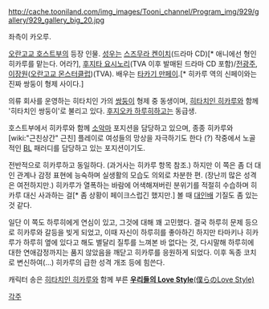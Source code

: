 {{{+1 常陸院 馨 Kaoru Hitachiin }}} 

http://cache.tooniland.com/img_images/Tooni_channel/Program_img/929/gallery/929_gallery_big_20.jpg

좌측이 카오루.

[[오란고교 호스트부]]의 등장 인물. [[성우]]는 [[스즈무라 켄이치]](드라마 CD)[* 애니에선 형인 히카루를 맡는다. 어라?], [[오다 케이스케|후지타 요시노리]](TVA 이후 발매된 드라마 CD 포함)/[[전광주]], [[이장원]]([[오란고교 몬스터클럽]])(TVA). 배우는 [[타카기 만페이]].[* 히카루 역의 신페이와는 진짜 쌍둥이 형제 사이다.]

의류 회사를 운영하는 히타치인 가의 [[쌍둥이]] 형제 중 동생이며, [[히타치인 히카루]]와 함께 '히타치인 쌍둥이'로 불리고 있다. [[후지오카 하루히]]하고는 동급생.

호스트부에서 히카루와 함께 [[소악마]] 포지션을 담당하고 있으며, 종종 히카루와 [wiki:"근친상간" 근친] 플레이로 여성들의 망상을 자극하기도 한다 (?) 작중에서 노골적인 [[BL]] 패러디를 담당하고 있는 포지션이기도. 

전반적으로 히카루하고 동일하다. (과거사는 히카루 항목 참조.) 하지만 이 쪽은 좀 더 대인 관계나 감정 표현에 능숙하며 실생활의 모습도 의외로 차분한 편. (장난끼 많은 성격은 여전하지만.) 히카루가 열폭하는 바람에 어색해져버린 분위기를 적절히 수습하며 히카루 대신 사과하는 걸[* 좀 상황이 페이크스럽긴 했지만.] 볼 때 [[대인배]] 기질도 좀 있는 것 같다.

일단 이 쪽도 하루히에게 연심이 있고, 그것에 대해 꽤 고민했다. 결국 하루히 문제 등으로 히카루와 갈등을 빚게 되었고, 이때 자신이 하루히를 좋아하긴 하지만 타마키나 히카루가 하루히 옆에 있다고 해도 별달리 질투를 느껴본 바 없다는 것, 다시말해 하루히에 대한 연애감정까지는 품지 않았음을 깨닫고 히카루를 응원하게 되었다. 이후 독종 코치로 변신하여(...) 히카루의 급한 성격 개조 등에 힘쓴다.

캐릭터 송은 [[히타치인 히카루]]와 함께 부른 [http://www.youtube.com/watch?v=8hcz8cOdy9Q '''우리들의 Love Style'''(僕らのLove Style)]

[[각주]]
